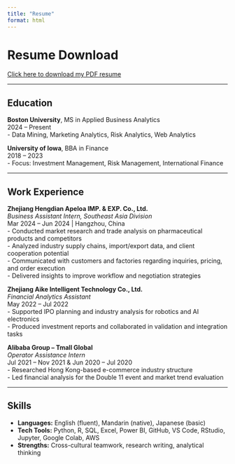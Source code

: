 ```yaml
---
title: "Resume"
format: html
---
```


#  Resume Download

 [Click here to download my PDF resume](files/cv.pdf)

---

##  Education

**Boston University**, MS in Applied Business Analytics  
2024 – Present  
- Data Mining, Marketing Analytics, Risk Analytics, Web Analytics

**University of Iowa**, BBA in Finance  
2018 – 2023  
- Focus: Investment Management, Risk Management, International Finance

---

## Work Experience

**Zhejiang Hengdian Apeloa IMP. & EXP. Co., Ltd.**  
*Business Assistant Intern, Southeast Asia Division*  
Mar 2024 – Jun 2024 | Hangzhou, China  
- Conducted market research and trade analysis on pharmaceutical products and competitors  
- Analyzed industry supply chains, import/export data, and client cooperation potential  
- Communicated with customers and factories regarding inquiries, pricing, and order execution  
- Delivered insights to improve workflow and negotiation strategies

**Zhejiang Aike Intelligent Technology Co., Ltd.**  
*Financial Analytics Assistant*  
May 2022 – Jul 2022  
- Supported IPO planning and industry analysis for robotics and AI electronics  
- Produced investment reports and collaborated in validation and integration tasks

**Alibaba Group – Tmall Global**  
*Operator Assistance Intern*  
Jul 2021 – Nov 2021 & Jun 2020 – Jul 2020  
- Researched Hong Kong-based e-commerce industry structure  
- Led financial analysis for the Double 11 event and market trend evaluation

---

##  Skills

- **Languages:** English (fluent), Mandarin (native), Japanese (basic)  
- **Tech Tools:** Python, R, SQL, Excel, Power BI, GitHub, VS Code, RStudio, Jupyter, Google Colab, AWS  
- **Strengths:** Cross-cultural teamwork, research writing, analytical thinking  

